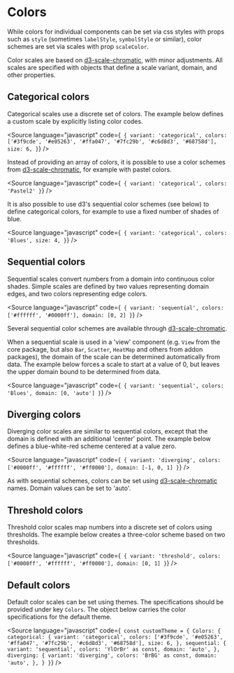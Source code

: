 
<Meta title="Core/Colors" />

# Colors

While colors for individual components can be set via css styles with props such as `style`
(sometimes `labelStyle`, `symbolStyle` or similar), color schemes are set via scales with prop `scaleColor`.

Color scales are based on [d3-scale-chromatic](https://github.com/d3/d3-scale-chromatic),
with minor adjustments. All scales are specified with objects that define a scale variant, domain, and other properties.

## Categorical colors

Categorical scales use a discrete set of colors.
The example below defines a custom scale by explicitly listing color codes.

<Source
    language="javascript"
    code={`
{
  variant: 'categorical',
  colors: ['#3f9cde', '#e05263', '#ffa047', '#7fc29b', '#c6d8d3', '#68758d'],
  size: 6,
}`}
/>

Instead of providing an array of colors, it is possible to use a color schemes from
[d3-scale-chromatic](https://github.com/d3/d3-scale-chromatic), for example with pastel colors.

<Source
    language="javascript"
    code={`
{
  variant: 'categorical',
  colors: 'Pastel2'
}`}
/>

It is also possible to use d3's sequential color schemes (see below) to define categorical colors,
for example to use a fixed number of shades of blue.

<Source
    language="javascript"
    code={`
{
  variant: 'categorical',
  colors: 'Blues',
  size: 4,
}`}
/>

## Sequential colors

Sequential scales convert numbers from a domain into continuous color shades. Simple scales are defined by two values
representing domain edges, and two colors representing edge colors.

<Source
    language="javascript"
    code={`
{
  variant: 'sequential',
  colors: ['#ffffff', '#0000ff'],
  domain: [0, 2]
}`}
/>

Several sequential color schemes are available through [d3-scale-chromatic](https://github.com/d3/d3-scale-chromatic).

When a sequential scale is used in a 'view' component (e.g. `View` from the core package, but also `Bar`, `Scatter`, `HeatMap` and others from addon packages), the domain of the scale can be determined automatically from data. The example below forces a scale to start at a value of 0, but leaves the upper domain bound to be determined from data.

<Source
    language="javascript"
    code={`
{
  variant: 'sequential',
  colors: 'Blues',
  domain: [0, 'auto']
}`}
/>

## Diverging colors

Diverging color scales are similar to sequential colors, except that the domain is defined with an additional 'center'
point. The example below defines a blue-white-red scheme centered at a value zero.

<Source
    language="javascript"
    code={`
{
  variant: 'diverging',
  colors: ['#0000ff', '#ffffff', '#ff0000'],
  domain: [-1, 0, 1]
}`}
/>

As with sequential schemes, colors can be set using [d3-scale-chromatic](https://github.com/d3/d3-scale-chromatic) names.
Domain values can be set to 'auto'.

## Threshold colors

Threshold color scales map numbers into a discrete set of colors using thresholds.
The example below creates a three-color scheme based on two thresholds.

<Source
    language="javascript"
    code={`
{
  variant: 'threshold',
  colors: ['#0000ff', '#ffffff', '#ff0000'],
  domain: [0, 1]
}`}
/>

## Default colors

Default color scales can be set using themes. The specifications should be provided under key `Colors`.
The object below carries the color specifications for the default theme.

<Source
    language="javascript"
    code={`
const customTheme = {
  Colors: {
    categorical: {
        variant: 'categorical',
        colors: ['#3f9cde', '#e05263', '#ffa047', '#7fc29b', '#c6d8d3', '#68758d'],
        size: 6,
    },
    sequential: {
        variant: 'sequential',
        colors: 'YlOrBr' as const,
        domain: 'auto',
    },
    diverging: {
        variant: 'diverging',
        colors: 'BrBG' as const,
        domain: 'auto',
    },
  }
}`}
/>
